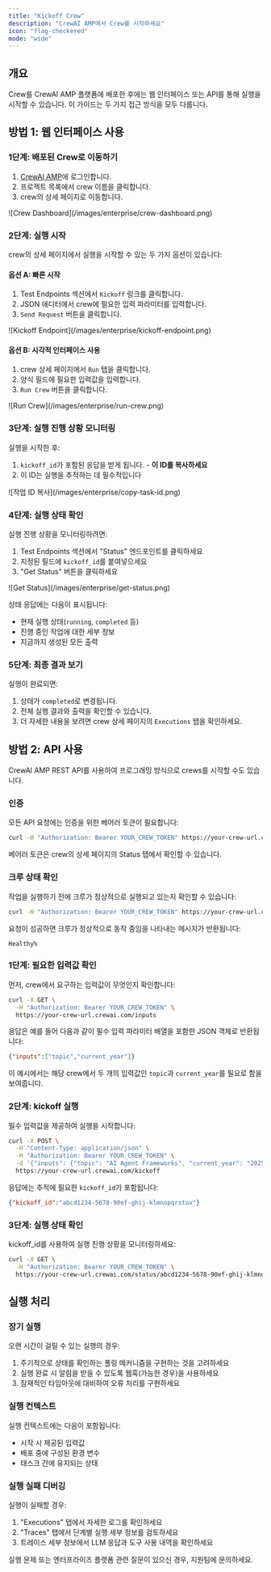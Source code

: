```yaml
---
title: "Kickoff Crew"
description: "CrewAI AMP에서 Crew를 시작하세요"
icon: "flag-checkered"
mode: "wide"
---
```


## 개요

Crew를 CrewAI AMP 플랫폼에 배포한 후에는 웹 인터페이스 또는 API를 통해 실행을 시작할 수 있습니다. 이 가이드는 두 가지 접근 방식을 모두 다룹니다.

## 방법 1: 웹 인터페이스 사용

### 1단계: 배포된 Crew로 이동하기

1. [CrewAI AMP](https://app.crewai.com)에 로그인합니다.
2. 프로젝트 목록에서 crew 이름을 클릭합니다.
3. crew의 상세 페이지로 이동합니다.

<Frame>
  ![Crew Dashboard](/images/enterprise/crew-dashboard.png)
</Frame>

### 2단계: 실행 시작

crew의 상세 페이지에서 실행을 시작할 수 있는 두 가지 옵션이 있습니다:

#### 옵션 A: 빠른 시작

1. Test Endpoints 섹션에서 `Kickoff` 링크를 클릭합니다.
2. JSON 에디터에서 crew에 필요한 입력 파라미터를 입력합니다.
3. `Send Request` 버튼을 클릭합니다.

<Frame>
  ![Kickoff Endpoint](/images/enterprise/kickoff-endpoint.png)
</Frame>

#### 옵션 B: 시각적 인터페이스 사용

1. crew 상세 페이지에서 `Run` 탭을 클릭합니다.
2. 양식 필드에 필요한 입력값을 입력합니다.
3. `Run Crew` 버튼을 클릭합니다.

<Frame>
  ![Run Crew](/images/enterprise/run-crew.png)
</Frame>

### 3단계: 실행 진행 상황 모니터링

실행을 시작한 후:

1. `kickoff_id`가 포함된 응답을 받게 됩니다. - **이 ID를 복사하세요**
2. 이 ID는 실행을 추적하는 데 필수적입니다

<Frame>
  ![작업 ID 복사](/images/enterprise/copy-task-id.png)
</Frame>

### 4단계: 실행 상태 확인

실행 진행 상황을 모니터링하려면:

1. Test Endpoints 섹션에서 "Status" 엔드포인트를 클릭하세요
2. 지정된 필드에 `kickoff_id`를 붙여넣으세요
3. "Get Status" 버튼을 클릭하세요

<Frame>
  ![Get Status](/images/enterprise/get-status.png)
</Frame>

상태 응답에는 다음이 표시됩니다:
- 현재 실행 상태(`running`, `completed` 등)
- 진행 중인 작업에 대한 세부 정보
- 지금까지 생성된 모든 출력

### 5단계: 최종 결과 보기

실행이 완료되면:

1. 상태가 `completed`로 변경됩니다.
2. 전체 실행 결과와 출력을 확인할 수 있습니다.
3. 더 자세한 내용을 보려면 crew 상세 페이지의 `Executions` 탭을 확인하세요.

## 방법 2: API 사용

CrewAI AMP REST API를 사용하여 프로그래밍 방식으로 crews를 시작할 수도 있습니다.

### 인증

모든 API 요청에는 인증을 위한 베어러 토큰이 필요합니다:

```bash
curl -H "Authorization: Bearer YOUR_CREW_TOKEN" https://your-crew-url.crewai.com
```

베어러 토큰은 crew의 상세 페이지의 Status 탭에서 확인할 수 있습니다.

### 크루 상태 확인

작업을 실행하기 전에 크루가 정상적으로 실행되고 있는지 확인할 수 있습니다:

```bash
curl -H "Authorization: Bearer YOUR_CREW_TOKEN" https://your-crew-url.crewai.com
```

요청이 성공하면 크루가 정상적으로 동작 중임을 나타내는 메시지가 반환됩니다:

```
Healthy%
```

### 1단계: 필요한 입력값 확인

먼저, crew에서 요구하는 입력값이 무엇인지 확인합니다:

```bash
curl -X GET \
  -H "Authorization: Bearer YOUR_CREW_TOKEN" \
  https://your-crew-url.crewai.com/inputs
```

응답은 예를 들어 다음과 같이 필수 입력 파라미터 배열을 포함한 JSON 객체로 반환됩니다:

```json
{"inputs":["topic","current_year"]}
```

이 예시에서는 해당 crew에서 두 개의 입력값인 `topic`과 `current_year`를 필요로 함을 보여줍니다.

### 2단계: kickoff 실행

필수 입력값을 제공하여 실행을 시작합니다:

```bash
curl -X POST \
  -H "Content-Type: application/json" \
  -H "Authorization: Bearer YOUR_CREW_TOKEN" \
  -d '{"inputs": {"topic": "AI Agent Frameworks", "current_year": "2025"}}' \
  https://your-crew-url.crewai.com/kickoff
```

응답에는 추적에 필요한 `kickoff_id`가 포함됩니다:

```json
{"kickoff_id":"abcd1234-5678-90ef-ghij-klmnopqrstuv"}
```

### 3단계: 실행 상태 확인

kickoff_id를 사용하여 실행 진행 상황을 모니터링하세요:

```bash
curl -X GET \
  -H "Authorization: Bearer YOUR_CREW_TOKEN" \
  https://your-crew-url.crewai.com/status/abcd1234-5678-90ef-ghij-klmnopqrstuv
```

## 실행 처리

### 장기 실행

오랜 시간이 걸릴 수 있는 실행의 경우:

1. 주기적으로 상태를 확인하는 폴링 메커니즘을 구현하는 것을 고려하세요
2. 실행 완료 시 알림을 받을 수 있도록 웹훅(가능한 경우)을 사용하세요
3. 잠재적인 타임아웃에 대비하여 오류 처리를 구현하세요

### 실행 컨텍스트

실행 컨텍스트에는 다음이 포함됩니다:

- 시작 시 제공된 입력값
- 배포 중에 구성된 환경 변수
- 태스크 간에 유지되는 상태

### 실행 실패 디버깅

실행이 실패할 경우:

1. "Executions" 탭에서 자세한 로그를 확인하세요
2. "Traces" 탭에서 단계별 실행 세부 정보를 검토하세요
3. 트레이스 세부 정보에서 LLM 응답과 도구 사용 내역을 확인하세요

<Card title="도움이 필요하신가요?" icon="headset" href="mailto:support@crewai.com">
  실행 문제 또는 엔터프라이즈 플랫폼 관련 질문이 있으신 경우, 지원팀에 문의하세요.
</Card>
